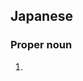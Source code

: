 ==Japanese==
{{ja-kanjitab|た|ところ|k2=どころ|yomi=k|r=y}}

===Proper noun===
{{ja-pos|たどころ|proper}}

# {{surname|lang=ja|sort=たところ}}